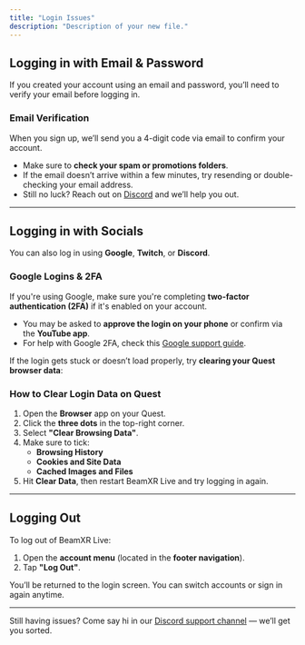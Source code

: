 ```yaml
---
title: "Login Issues"
description: "Description of your new file."
---
```


## Logging in with Email & Password

If you created your account using an email and password, you’ll need to verify your email before logging in.

### Email Verification

When you sign up, we’ll send you a 4-digit code via email to confirm your account.

- Make sure to **check your spam or promotions folders**.
- If the email doesn’t arrive within a few minutes, try resending or double-checking your email address.
- Still no luck? Reach out on [Discord](https://discord.gg/beamxr) and we’ll help you out.

---

## Logging in with Socials

You can also log in using **Google**, **Twitch**, or **Discord**.

### Google Logins & 2FA

If you're using Google, make sure you're completing **two-factor authentication (2FA)** if it's enabled on your account.

- You may be asked to **approve the login on your phone** or confirm via the **YouTube app**.
- For help with Google 2FA, check this [Google support guide](https://support.google.com/accounts/answer/185839?hl=en).

If the login gets stuck or doesn’t load properly, try **clearing your Quest browser data**:

### How to Clear Login Data on Quest

1. Open the **Browser** app on your Quest.
2. Click the **three dots** in the top-right corner.
3. Select **"Clear Browsing Data"**.
4. Make sure to tick:
   - **Browsing History**
   - **Cookies and Site Data**
   - **Cached Images and Files**
5. Hit **Clear Data**, then restart BeamXR Live and try logging in again.

---

## Logging Out

To log out of BeamXR Live:

1. Open the **account menu** (located in the **footer navigation**).
2. Tap **"Log Out"**.

You’ll be returned to the login screen. You can switch accounts or sign in again anytime.

---

Still having issues? Come say hi in our [Discord support channel](https://discord.gg/beamxr) — we’ll get you sorted.